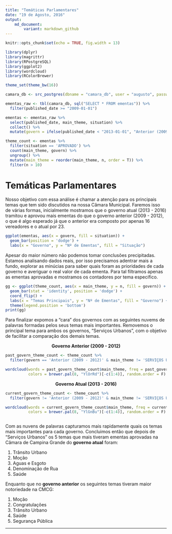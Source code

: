 ```yaml
---
title: "Temáticas Parlamentares"
date: "19 de Agosto, 2016"
output: 
    md_document:
        variant: markdown_github
---
```


<style>
  .col2 {
    columns: 2 450px;         /* number of columns and width in pixels*/
    -webkit-columns: 2 425px; /* chrome, safari */
    -moz-columns: 2 450px;    /* firefox */
  }
</style>

```r
knitr::opts_chunk$set(echo = TRUE, fig.width = 13)

library(dplyr)
library(magrittr)
library(RPostgreSQL)
library(ggplot2)
library(wordcloud)
library(RColorBrewer)

theme_set(theme_bw(16))

camara_db <- src_postgres(dbname = "camara_db", user = "augusto", password = "postgres")

ementas_raw <- tbl(camara_db, sql("SELECT * FROM ementas")) %>% 
  filter(published_date >= "2009-01-01")

ementas <- ementas_raw %>%
  select(published_date, main_theme, situation) %>%
  collect() %>% 
  mutate(govern = ifelse(published_date < "2013-01-01", "Anterior (2009 - 2012)", "Atual (2013 - 2016)"))

theme_count <- ementas %>% 
  filter(situation == 'APROVADO') %>% 
  count(main_theme, govern) %>% 
  ungroup() %>% 
  mutate(main_theme = reorder(main_theme, n, order = T)) %>% 
  filter(n > 10)
```

# Temáticas Parlamentares

Nosso objetivo com essa análise é chamar a atenção para os principais temas que tem sido discutidos na nossa Câmara Municipal. Faremos isso de várias formas, inicialmente mostramos que o governo atual (2013 - 2016) tramitou e aprovou mais ementas do que o governo anterior (2009 - 2012), o que é algo esperado já que o anterior era composto por apenas 16 vereadores e o atual por 23. 

```r
ggplot(ementas, aes(x = govern, fill = situation)) + 
  geom_bar(position = 'dodge') + 
  labs(x = "Governo", y = "Nº de Ementas", fill = "Situação")
```

Apesar do maior número não podemos tomar conclusões precipitadas. Estamos analisando dados reais, por isso precisamos adentrar mais a fundo, explorar as minúcias para saber quais foram as prioridades de cada governo e averiguar o real valor de cada ementa. Para tal filtramos apenas as ementas aprovadas e mostramos os contadores por tema específico.

```r
gg <- ggplot(theme_count, aes(x = main_theme, y = n, fill = govern)) + 
  geom_bar(stat = 'identity', position = 'dodge') + 
  coord_flip() +
  labs(x = "Temas Principais", y = "Nº de Ementas", fill = "Governo") + 
  theme(legend.position = 'bottom')
print(gg)
```

Para finalizar expomos a "cara" dos governos com as seguintes nuvems de palavras formadas pelos seus temas mais importantes. Removemos o principal tema para ambos os governos, "Serviços Urbanos", com o objetivo de facilitar a comparação dos demais temas.

<div class="col2">
<center>**Governo Anterior (2009 - 2012)**</center>
```r
past_govern_theme_count <- theme_count %>% 
  filter(govern == 'Anterior (2009 - 2012)' & main_theme != 'SERVIÇOS URBANOS')

wordcloud(words = past_govern_theme_count$main_theme, freq = past_govern_theme_count$n,
          colors = brewer.pal(8, "YlOrRd")[-c(1:4)], random.order = F)
```

<center>**Governo Atual (2013 - 2016)**</center>
```r
current_govern_theme_count <- theme_count %>% 
  filter(govern != 'Anterior (2009 - 2012)' & main_theme != 'SERVIÇOS URBANOS')

wordcloud(words = current_govern_theme_count$main_theme, freq = current_govern_theme_count$n,
          colors = brewer.pal(8, "YlGnBu")[-c(1:4)], random.order = F)
```
</div>

Com as nuvens de palavras capturamos mais rapidamente quais os temas mais importantes para cada governo. Concluimos então que depois de "Serviços Urbanos" os 5 temas que mais tiveram ementas aprovadas na Cãmara de Campina Grande do **governo atual** foram: 

1. Trânsito Urbano
2. Moção
3. Aguas e Esgoto
4. Denominação de Rua
5. Saúde

Enquanto que no **governo anterior** os seguintes temas tiveram maior notoriedade na CMCG: 

1. Moção
2. Congratulações
3. Trânsito Urbano
4. Saúde
5. Segurança Pública

---
